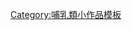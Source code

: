 {{Asbox
| image     = Macropus brehm.png
| pix       = 40
| subject   = 
| qualifier = 與[[有袋類]]相關
| category  = 有袋類小作品
| tempsort  =  
| name      = Template:Marsupial-stub
}}<noinclude>
[[Category:哺乳類小作品模板]]
</noinclude>